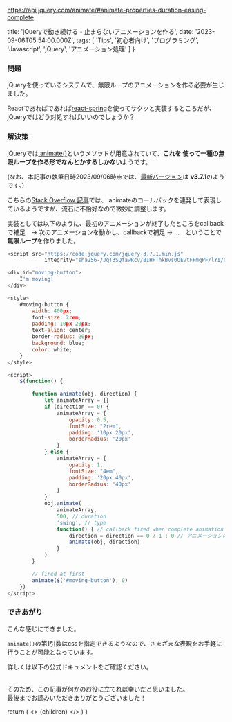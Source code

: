 https://api.jquery.com/animate/#animate-properties-duration-easing-complete


  title: 'jQueryで動き続ける・止まらないアニメーションを作る',
  date: '2023-09-06T05:54:00.000Z',
  tags: [
    'Tips',
    '初心者向け',
    'プログラミング',
    'Javascript',
    'jQuery',
    'アニメーション処理'
  ]
}

### 問題

jQueryを使っているシステムで、無限ループのアニメーションを作る必要が生じました。

Reactであればであれば[react-spring](https://www.react-spring.dev/)を使ってサクッと実装するところだが、
jQueryではどう対処すればいいのでしょうか？

### 解決策

jQueryでは[.animate()](https://api.jquery.com/animate/#animate-properties-duration-easing-complete)というメソッドが用意されていて、**これを
使って一種の無限ループを作る形でなんとかするしかない**ようです。

(なお、本記事の執筆日時2023/09/06時点では、[最新バージョン](https://jquery.com/)は **v3.7.1**のようです。）

こちらの[Stack Overflow 記事](https://stackoverflow.com/questions/4713477/how-to-make-a-jquery-infinite-animation)では、.animateのコールバックを連発して表現しているようですが、流石に不恰好なので微妙に調整します。

実装としては以下のように、最初のアニメーションが終了したところをcallbackで補足　→ 次のアニメーションを動かし、callbackで補足 → ...　ということで**無限ループ**を作りました。

<CodeBlockTitle title="src/app/api/og.tsx" />

```javascript
<script src="https://code.jquery.com/jquery-3.7.1.min.js"
			integrity="sha256-/JqT3SQfawRcv/BIHPThkBvs0OEvtFFmqPF/lYI/Cxo=" crossorigin="anonymous"></script>

<div id="moving-button">
	I'm moving!
</div>

<style>
	#moving-button {
		width: 400px;
		font-size: 2rem;
		padding: 10px 20px;
		text-align: center;
		border-radius: 20px;
		background: blue;
		color: white;
	}
</style>

<script>
	$(function() {

		function animate(obj, direction) {
			let animateArray = {}
			if (direction == 0) {
				animateArray = {
					opacity: 0.5,
					fontSize: "2rem",
					padding: '10px 20px',
					borderRadius: '20px'
				}
			} else {
				animateArray = {
					opacity: 1,
					fontSize: "4em",
					padding: '20px 40px',
					borderRadius: '40px'
				}
			}
			obj.animate(
				animateArray,
				500, // duration
				'swing', // type
				function() { // callback fired when complete animation
					direction = direction == 0 ? 1 : 0 // アニメーションの向きを反転
					animate(obj, direction)
				}
			)
		}

		// fired at first
		animate($('#moving-button'), 0)
	})
</script>

```

### できあがり

こんな感じにできました。

<MdxImage month="202309" image="im-moving.gif" month="202309" addClass="w-1/2"/>

`animate()`の第1引数はcssを指定できるようなので、さまざまな表現をお手軽に行うことが可能となっています。

詳しくは以下の公式ドキュメントをご確認ください。

<RichLink 
url="https://api.jquery.com/animate/" 
icon='ri-pages-line'
title=".animate()" 
subtitle="jqueryのアニメーションメソッド"
targetBlank={true}
 />

<br />
そのため、この記事が何かのお役に立てれば幸いだと思いました。<br />
最後までお読みいただきありがとうございました！

  return (
    <Layout meta={meta}>
      <>
        {children}
      </>
    </Layout>
  )
}

